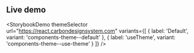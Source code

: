 ## Live demo

<StorybookDemo
  themeSelector
  url="https://react.carbondesignsystem.com"
  variants={[
    {
      label: 'Default',
      variant: 'components-theme--default'
    },
    {
      label: 'useTheme',
      variant: 'components-theme--use-theme'
    }
  ]}
/>
